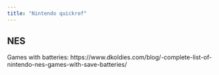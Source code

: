 ```yaml
---
title: "Nintendo quickref"
---
```


## NES

Games with batteries:
https://www.dkoldies.com/blog/-complete-list-of-nintendo-nes-games-with-save-batteries/

